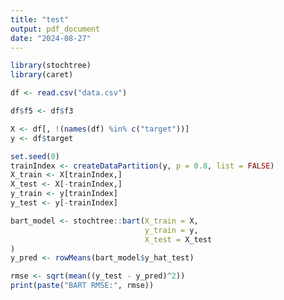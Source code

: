 ---
title: "test"
output: pdf_document
date: "2024-08-27"
---

```{r setup, include=FALSE}
library(stochtree)
library(caret)
```



```{r}
df <- read.csv("data.csv")
```

```{r}
df$f5 <- df$f3
```


```{r}
X <- df[, !(names(df) %in% c("target"))]
y <- df$target
```

```{r}
set.seed(0)
trainIndex <- createDataPartition(y, p = 0.8, list = FALSE)
X_train <- X[trainIndex,]
X_test <- X[-trainIndex,]
y_train <- y[trainIndex]
y_test <- y[-trainIndex]
```

```{r}
bart_model <- stochtree::bart(X_train = X,
                              y_train = y,
                              X_test = X_test
)
y_pred <- rowMeans(bart_model$y_hat_test)

rmse <- sqrt(mean((y_test - y_pred)^2))
print(paste("BART RMSE:", rmse))
```
